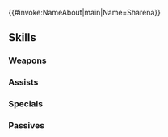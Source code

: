 {{#invoke:NameAbout|main|Name=Sharena}}{{HeroPage Tabs}}
{{Hero Infobox
|Name=Sharena
|Title=Hopeful Princess
|WeaponType=Green Tome
|MoveType=Cavalry
|Origin=Fire Emblem Heroes
|Gender=Female
|actorEN=Julie Maddalena
|actorJP=内田真礼
|artist=ニジハヤシ
|additionDate=August 15, 2025
|releaseDate=August 15, 2025
|poolDate=September 5, 2025
|poolRarities=5
|cv1=0
|cv2=100200
|TagID=総選挙シャロン
|InternalID=1277
|Properties=brave
|description=Princess of Askr. Dons the same garb as her mother, Henriette, and swears to bring peace back to the land.
}}
{{Stats Page
|Lv1HP=18|Lv1ATK=11|Lv1SPD=10|Lv1DEF=6|Lv1RES=5
|GRHP=50|GRATK=80|GRSPD=90|GRDEF=50|GRRES=40
}}
==Skills==
===Weapons===
{{Weapons Table
|weapon1=Wind
|weapon1Default=1
|weapon1Unlock=1
|weapon2=Elwind
|weapon2Default=2
|weapon2Unlock=2
|weapon3=Rexcalibur
|weapon3Default=4
|weapon3Unlock=3
|weapon4=Glaðsbók
|weapon4Default=5
|weapon4Unlock=5
}}
===Assists===
{{Assists Table}}
===Specials===
{{Specials Table
|special1=New Moon
|special1Default=4
|special1Unlock=3
|special2=Luna
|special2Unlock=4
|special3=Magic Light
|special3Unlock=5
}}
===Passives===
{{Passives Table
|passiveA1=Atk/Spd Bond 1
|passiveA2=Atk/Spd Bond 2
|passiveA3=Atk/Spd Bond 3
|passiveA4=Atk/Spd Aria
|passiveA1Unlock=2
|passiveA2Unlock=3
|passiveA3Unlock=4
|passiveA4Unlock=5
|passiveB1=Chill Spd 1
|passiveB2=Chill Spd/Res 1
|passiveB3=Chill Spd/Res 2
|passiveB4=Spd/Res Shackle
|passiveB1Unlock=2
|passiveB2Unlock=3
|passiveB3Unlock=4
|passiveB4Unlock=5
|passiveC1=Just like Mother
|passiveC1Unlock=5
}}
{{Heroes Navbox}}